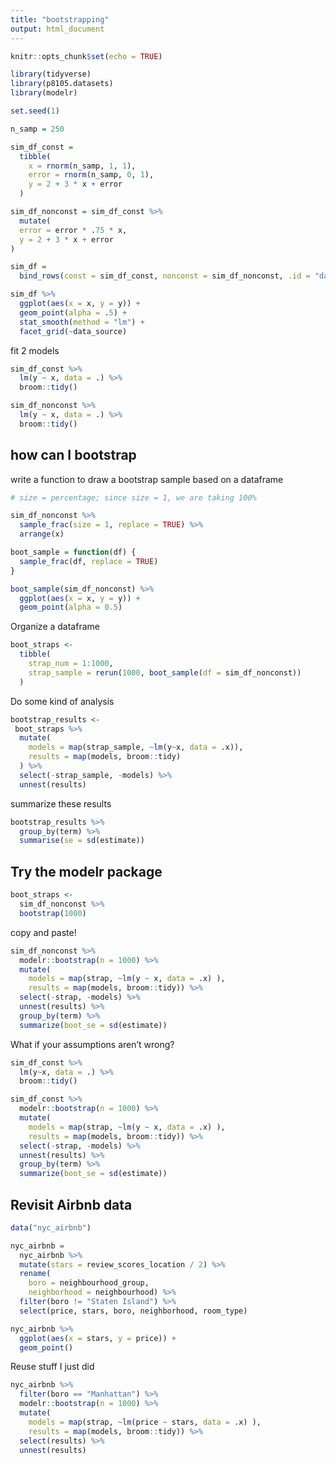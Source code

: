 ```yaml
---
title: "bootstrapping"
output: html_document
---
```


```r
knitr::opts_chunk$set(echo = TRUE)

library(tidyverse)
library(p8105.datasets)
library(modelr)

set.seed(1)
```

```r
n_samp = 250

sim_df_const = 
  tibble(
    x = rnorm(n_samp, 1, 1),
    error = rnorm(n_samp, 0, 1),
    y = 2 + 3 * x + error
  )

sim_df_nonconst = sim_df_const %>% 
  mutate(
  error = error * .75 * x,
  y = 2 + 3 * x + error
)
```


```r
sim_df = 
  bind_rows(const = sim_df_const, nonconst = sim_df_nonconst, .id = "data_source") 

sim_df %>% 
  ggplot(aes(x = x, y = y)) + 
  geom_point(alpha = .5) +
  stat_smooth(method = "lm") +
  facet_grid(~data_source)
```

fit 2 models

```r
sim_df_const %>% 
  lm(y ~ x, data = .) %>% 
  broom::tidy()

sim_df_nonconst %>% 
  lm(y ~ x, data = .) %>% 
  broom::tidy()
```

## how can I bootstrap

write a function to draw a bootstrap sample based on a dataframe 

```r
# size = percentage; since size = 1, we are taking 100% 

sim_df_nonconst %>% 
  sample_frac(size = 1, replace = TRUE) %>% 
  arrange(x)
```

```r
boot_sample = function(df) {
  sample_frac(df, replace = TRUE)
}
```

```r
boot_sample(sim_df_nonconst) %>% 
  ggplot(aes(x = x, y = y)) +
  geom_point(alpha = 0.5)
```

Organize a dataframe 

```r
boot_straps <- 
  tibble(
    strap_num = 1:1000,
    strap_sample = rerun(1000, boot_sample(df = sim_df_nonconst))
  )
```

Do some kind of analysis

```r
bootstrap_results <- 
 boot_straps %>% 
  mutate(
    models = map(strap_sample, ~lm(y~x, data = .x)),
    results = map(models, broom::tidy)
  ) %>% 
  select(-strap_sample, -models) %>% 
  unnest(results)
```

summarize these results

```r
bootstrap_results %>% 
  group_by(term) %>% 
  summarise(se = sd(estimate))
```

## Try the modelr package

```r
boot_straps <-
  sim_df_nonconst %>% 
  bootstrap(1000)
```

copy and paste!

```r
sim_df_nonconst %>% 
  modelr::bootstrap(n = 1000) %>% 
  mutate(
    models = map(strap, ~lm(y ~ x, data = .x) ),
    results = map(models, broom::tidy)) %>% 
  select(-strap, -models) %>% 
  unnest(results) %>% 
  group_by(term) %>% 
  summarize(boot_se = sd(estimate))
```

What if your assumptions aren't wrong?

```r
sim_df_const %>% 
  lm(y~x, data = .) %>% 
  broom::tidy()

sim_df_const %>% 
  modelr::bootstrap(n = 1000) %>% 
  mutate(
    models = map(strap, ~lm(y ~ x, data = .x) ),
    results = map(models, broom::tidy)) %>% 
  select(-strap, -models) %>% 
  unnest(results) %>% 
  group_by(term) %>% 
  summarize(boot_se = sd(estimate))
```

## Revisit Airbnb data

```r
data("nyc_airbnb")

nyc_airbnb = 
  nyc_airbnb %>% 
  mutate(stars = review_scores_location / 2) %>% 
  rename(
    boro = neighbourhood_group,
    neighborhood = neighbourhood) %>% 
  filter(boro != "Staten Island") %>% 
  select(price, stars, boro, neighborhood, room_type)
```

```r
nyc_airbnb %>% 
  ggplot(aes(x = stars, y = price)) +
  geom_point()
```

Reuse stuff I just did 

```r
nyc_airbnb %>% 
  filter(boro == "Manhattan") %>% 
  modelr::bootstrap(n = 1000) %>% 
  mutate(
    models = map(strap, ~lm(price ~ stars, data = .x) ),
    results = map(models, broom::tidy)) %>% 
  select(results) %>% 
  unnest(results)
```

